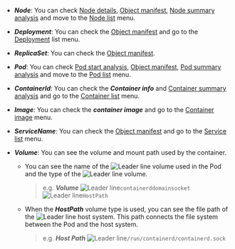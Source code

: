 - ***Node***: You can check [Node details](node-details), [Object manifest](object-manifest), [Node summary analysis](container-map-target-info#node-summary-analysis) and move to the [Node list](resource-node-list) menu.

- ***Deployment***: You can check the [Object manifest](object-manifest) and go to the [Deployment](deployment-list) list menu.

- ***ReplicaSet***: You can check the [Object manifest](object-manifest). 

- ***Pod***: You can check [Pod start analysis](/kubernetes/pod-init-perform-v2), [Object manifest](object-manifest), [Pod summary analysis](container-map-target-info#pod-summary-analysis) and move to the [Pod list](resource-pod-list) menu. 

- ***ContainerId***: You can check the ***Container info*** and [Container summary analysis](container-map-target-info#container-summary-analysis) and go to the [Container list](resource-container-list) menu.

- ***Image***: You can check the ***container image*** and go to the [Container image](container-images) menu. 

- ***ServiceName***: You can check the [Object manifest](object-manifest) and go to the [Service list](service-list) menu. 

- ***Volume***: You can see the volume and mount path used by the container.

  - You can see the name of the ![Leader line](/img/char-a.svg) volume used in the Pod and the type of the ![Leader line](/img/char-b.svg) volume. 

    > e.g. ***Volume*** ![Leader line](/img/char-a.svg)`containerddomainsocket` ![Leader line](/img/char-b.svg)`HostPath` 

  - When the ***HostPath*** volume type is used, you can see the file path of the ![Leader line](/img/char-c.svg) host system. This path connects the file system between the Pod and the host system.

    > e.g. ***Host Path*** ![Leader line](/img/char-c.svg)`/run/containerd/containerd.sock`
